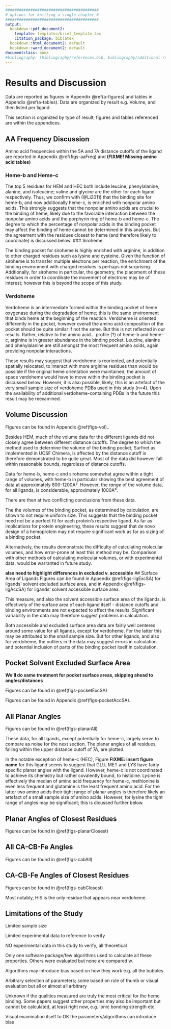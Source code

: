 ```yaml
---
#########################################
# options for knitting a single chapter #
#########################################
output:
  bookdown::pdf_document2:
    template: templates/brief_template.tex
    citation_package: biblatex
  bookdown::html_document2: default
  bookdown::word_document2: default
documentclass: book
#bibliography: [bibliography/references.bib, bibliography/additional-references.bib]
---
```



```{=tex}
\adjustmtc
\markboth{Methods}{}
```


# Results and Discussion {#discussion}
Data are reported as figures in Appendix \@ref(a-figures) and tables in Appendix \@ref(a-tables). Data are organized by result e.g. Volume, and then listed per ligand. 

<!-- # Discussion {#discussion} -->

This section is organized by type of result; figures and tables referenced are within the appendices.

## AA Frequency Discussion

Amino acid frequencies within the 5A and 7A distance cutoffs of the ligand are reported in Appendix \@ref(figs-aaFreq) and **(FIXME! Missing amino acid tables)**

### Heme-b and Heme-c

The top 5 residues for HEM and HEC both include leucine, phenylalanine, alanine, and isoleucine; valine and glycine are the other for each ligand respectively. Thus, we confirm with (@Li2011) that the binding site for heme-b, and now additionally heme-c, is enriched with nonpolar amino acids. This strongly suggests that the nonpolar amino acids are crucial to the binding of heme, likely due to the favorable interaction between the nonpolar amino acids and the porphyrin ring of heme-b and heme-c. The degree to which the percentage of nonpolar acids in the binding pocket may affect the binding of heme cannot be determined in this analysis. But the agreement with the residues closest to heme (and therefore likely to coordinate) is discussed below.
<!-- FIXME: DO FUCKING DISCUSS IT -->
### Siroheme

The binding pocket for siroheme is highly enriched with arginine, in addition to other charged residues such as lysine and cysteine. Given  the function of siroheme is to transfer multiple electrons per reaction, the enrichment of the binding environment with charged residues is perhaps not surprising. Addtionally, for siroheme in particular, the geometry, the placement of these residues in order to coordinate the movement of electrons may be of interest; however this is beyond the scope of this study.  

### Verdoheme

Verdoheme is an intermediate formed within the binding pocket of heme oxygenase during the degradation of heme; this is the same environment that binds heme at the beginning of the reaction. Verdoheme is oriented differently in the pocket, however overall the amino acid composition of the pocket should be quite similar if not the same. But this is not reflected in our results. Rather, relative to the amino acid... profile (?) of heme-b and heme-c, arginine is in greater abundance in the binding pocket. Leucine, alanine and phenylalanine are still amongst the most frequent amino acids, again providing nonpolar interactions. 

These results may suggest that verdoheme is reoriented, and potentially spatially relocated, to interact with more arginine residues than would be possible if the original heme orientation were maintained; the amount of space verdoheme would have to move within the binding pocket is discussed below. However, it is also possible, likely, this is an artefact of  the very small sample size of verdoheme PDBs used in this study (n=4). Upon the availability of additional verdoheme-containing PDBs in the future this result may be reexamined.


## Volume Discussion

Figures can be found in Appendix \@ref(figs-vol)..

Besides HEM, much of the volume data for the different ligands did not closely agree between different distance cutoffs. The degree to which the  method used to determine the volume of the binding pocket, Surfnet as implemented in UCSF Chimera, is affected by the distance cutoff is therefore demonstrated to be quite great. Most of the data did however fall within reasonable bounds, regardless of distance cutoffs. 

Data for heme-b, heme-c and siroheme somewhat agree within a tight range of volumes, with heme-b in particular showing the best agreement of data at approximately 800-1200A³. However, the *range* of the volume data, for all ligands, is considerable, approximately 1000A³. 

There are then at two conflicting conclusions from these data.

The the volumes of the binding pocket, as determined by calculation, are shown to not require uniform size. This suggests that the binding pocket need not be a perfect fit for each protein's respective ligand. As far as implications for protein engineering, these results suggest that de novo design of a hemoprotein may not require significant work as far as sizing of a binding pocket.

Alternatively, the results demonstrate the difficulty of calculating molecular volumes, and how error-prone at least this method may be. Comparison with other methods of calculating molecular volumes, or with experimental data, would be warranted in future study.

**also need to highlight differences in excluded v. accessible**
## Surface Area of Ligands
<!-- just combine 'em lol discussion will be the same -->
Figures can be found in Appendix \@ref(figs-ligExcSA) for ligands' solvent excluded surface area, and 
 in Appendix \@ref(figs-ligAccSA) for ligands' solvent accessible surface area. 


This measure, and also the solvent accessible surface area of the ligands, is effectively of the surface area of each ligand itself - distance cutoffs and binding environments are not expected to affect the results. Significant variability in the data may therefore suggest problems in calculation.

Both accessible and excluded surface area data are fairly well centered around some value for all ligands, except for verdoheme. For the latter this may be attributed to the small sample size. But for other ligands, and also for verdoheme, the outliers in the data may suggest errors in calculation and potential inclusion of parts of the binding pocket itself in calculation.


## Pocket Solvent Excluded Surface Area

**We'll do same treatment for pocket surface areas, skipping ahead to angles/distances**

Figures can be found in \@ref(figs-pocketExcSA)

<!-- HEM data has poor agreement for this measure. Data is concentrated from 5000-15000 A², but this is a very large range and not very useful. -->

<!-- HEC agrees in a somewhat tighter range: most data fall within 5000-7500 A²; still not very useful but better than HEM. -->

<!-- Most SRM data fall within 21000-22000 A².  -->

<!-- Verdoheme data range from 9200 to 10000 A².  -->

<!-- For this measure, then, we find that SRM and Verdoheme have a fairly specific range of predicted solvent excluded surface area for their binding pockets. -->

<!-- ## Pocket Solvent Accessible Surface Area -->

Figures can be found in Appendix \@ref(figs-pocketAccSA).

<!-- The results for this measure follow the trends for the previous section. -->

<!-- Most HEM data fall from 5000-15000 A². HEC data mostly fall from 5000-7500 A². -->

<!-- SRM data is highly concentrated at approximately 21000 A², more specific than the pocket solvent excluded surface area.  -->

<!-- Verdoheme data range from 10000-11000 A². -->

## All Planar Angles

Figures can be found in \@ref(figs-planarAll)

These data, for all ligands, except potentially for heme-c, largely serve to compare as noise for the next section. The planar angles of all residues, falling within the upper distance cutoff of 7A, are plotted. 

In the notable exception of heme-c  (HEC), Figure **FIXME: insert figure name** for this ligand seems to suggest that GLU, MET and LYS have fairly specific planar angles with the ligand. However, heme-c is not coordinated to achieve its chemistry but rather covalently bound, to histidine. Lysine is effectively the median of amino acid frequency for heme-c, methionine is even less frequent and glutamine is the least frequent amino acid. For the latter two amino acids their tight range of planar angles is therefore likely an artefact of a small sample size of amino acids. However, for lysine the tight range of angles may be significant; this is dicussed further below. 

## Planar Angles of Closest Residues

Figures can be found in \@ref(figs-planarClosest)

<!-- Here, the three closest residues to the ligand in each PDDB and their planar angle to the ligand are plotted. -->

<!-- HEM has a fairly inconclusive set of data for this measure. GLU and GLN nearby HEM do appear to fall within a tight range, though, of approximately 75 degrees and 80 degrees respectively. -->

<!-- The data for residues nearby HEC diverge from what is found for all residues around HEC. The most agreement is found for ILE and LYS, with angles concentrated about 50 degrees and 75 degrees, respectively. -->

<!-- Only three types of residues appear nearby SRM: CYS, LYS, and ARG. Although their angles vary wildly, these data suggest these residues are important to the coordination fo SRM. (FIXME! Add reasoning) -->

<!-- Verdoheme also has a small selection of residues that are close to the ligand. GLY and HIS are the only residues that are close to the ligand in the PDBs used in this study. (FIXME! Add reasoning... or qualifier statement n=2) -->

## All CA-CB-Fe Angles

Figures can be found in \@ref(figs-cabAll)

<!-- All residues have a broad range of angles in relation to HEM. -->

<!-- Most residues have a broad range of angles for HEC, with the exception of THR, which has a tight distribution around 100 degrees. This result only appears here and does not follow for the closest residues, and therefore may be due to a small sample size of THR residues. -->

<!-- SRM appears to have tight distributions of angles when considering all residues; the residues closest to SRM do not echo this. Although likely attributable to a small sample size, there appear several residues with specific angles: ALA around 50 degrees, GLN around 140-150 degrees, and SER around 50 degrees. -->

<!-- Verdoheme... (FIXME! Confer with JeanDi before we report more of these angles. Not sure I'm going about it in an informative way. Also add figure numbers.) -->

## CA-CB-Fe Angles of Closest Residues

Figures can be found in \@ref(figs-cabClosest)

Most notably, HIS is the only residue that appears near verdoheme.

## Limitations of the Study
Limited sample size

Limited experimental data to reference to verify

NO experimental data in this study to verify, all theoretical

Only one software package/few algorithms used to calculate all these properties. Others were evaluated but none are compared w.

Algorithms may introduce bias based on how they work e.g. all the bubbles

Arbitrary selection of parameters; some based on rule of thumb or visual evaluation but all or almost all arbitrary

Unknown if the qualities measured are truly the most critical for the heme binding. Some papers suggest other properties may also be important but cannot be calculated, at least right now, e.g. ionic bonding strength etc.

Visual examination itself to OK the parameters/algorithms can introduce bias